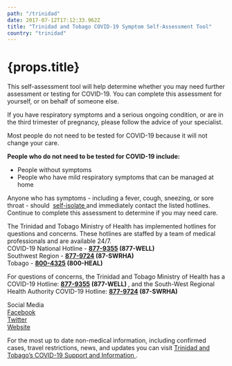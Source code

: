 ```yaml
---
path: "/trinidad"
date: 2017-07-12T17:12:33.962Z
title: "Trinidad and Tobago COVID-19 Symptom Self-Assessment Tool"
country: "trinidad"
---
```



<div className="coat-container">
  <CoatWithName />
</div>
<h1 className="title">{props.title}</h1>
<a
  href="https://health.augusta.company/"
  target="_blank"
  rel="noopener noreferrer"
  style={{ margin: `20px 0` }}
>
  <div>
    <Augusta />
  </div>
</a>
<div>
<p>
  This self-assessment tool will help determine whether you may need
  further assessment or testing for COVID-19. You can complete this
  assessment for yourself, or on behalf of someone else.
</p>
<p>
  If you have respiratory symptoms and a serious ongoing condition, or
  are in the third trimester of pregnancy, please follow the advice of
  your specialist.
</p>
<p>
  Most people do not need to be tested for COVID-19 because it will not
  change your care.
</p>
<p>
  <strong>
    People who do not need to be tested for COVID-19 include:
  </strong>
</p>
<ul>
  <li>People without symptoms</li>
  <li>
    People who have mild respiratory symptoms that can be managed at
    home
  </li>
</ul>

<p>
  Anyone who has symptoms - including a fever, cough, sneezing, or sore
  throat - should 
  <a
    href="http://www.health.gov.tt/images_cms/2020/CoronaVirus/Posters/Quarantine01.jpg"
    target="_blank"
    rel="noopener noreferrer"
  >
    self-isolate
  </a> 
  and immediately contact the listed hotlines. Continue to complete this
  assessment to determine if you may need care.
</p>

  <div className="card">
    <div className="card__info">
      <p>
        The Trinidad and Tobago Ministry of Health has implemented
        hotlines for questions and concerns. These hotlines are staffed by a team of medical professionals and are available 24/7.
        <br />
        COVID-19 National Hotline - 
        <strong>
          <a href="tel:877-9355">877-9355</a> (877-WELL)
        </strong>
        <br />
        Southwest Region - 
        <strong>
          <a href="tel:877-9724">877-9724</a> (87-SWRHA)
        </strong>
        <br />
        Tobago - 
        <strong>
          <a href="tel:800-4325">800-4325</a> (800-HEAL)
        </strong>
      </p>
      <p>
        For questions of concerns, the Trinidad and Tobago Ministry of
        Health has a COVID-19 Hotline: 
        <strong>
          <a href="tel:877-9355">877-9355</a> (877-WELL)
        </strong>
        , and the South-West Regional Health Authority COVID-19 Hotline: 
        <strong>
          <a href="tel:877-9724">877-9724</a> (87-SWRHA)
        </strong>
      </p>
      <p>
        Social Media
        <br />
        <a
          href="https://www.facebook.com/MinistryofHealthTT/"
          target="_blank"
          rel="noopener noreferrer"
        >
          Facebook
        </a>
        <br />
        <a
          href="https://twitter.com/MOH_TT"
          target="_blank"
          rel="noopener noreferrer"
        >
          Twitter
        </a>
        <br />
        <a
          href="https://www.health.gov.tt/sitepages/default.aspx?id=292"
          target="_blank"
          rel="noopener noreferrer"
        >
          Website
        </a>
      </p>
      <p>
        For the most up to date non-medical information, including
        confirmed cases, travel restrictions, news, and updates you can
        visit 
        <a
          href="http://www.health.gov.tt/sitepages/default.aspx?id=292"
          target="_blank"
          rel="noopener noreferrer"
        >
          Trinidad and Tobago’s COVID-19 Support and Information
        </a>
        .
      </p>
    </div>
  </div>
</div>